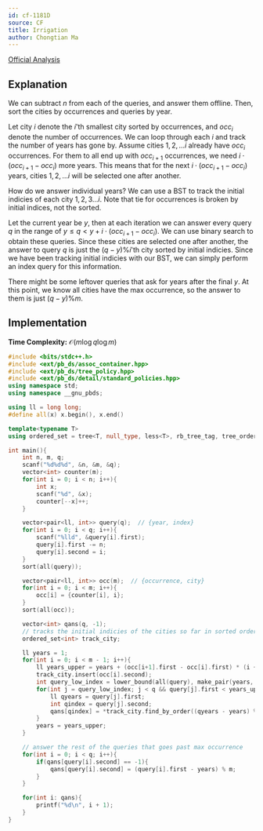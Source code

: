```yaml
---
id: cf-1181D
source: CF
title: Irrigation
author: Chongtian Ma
---
```


[Official Analysis](https://codeforces.com/blog/entry/67727)

## Explanation

We can subtract $n$ from each of the queries, and answer them offline. Then, sort the cities by occurrences and queries by year.

Let city $i$ denote the $i$'th smallest city sorted by occurrences, and $occ_i$ denote the number of occurrences. We can loop  through each $i$ and track the number of years has gone by. Assume cities $1, 2, ...i$ already have $occ_i$ occurrences. For them to all end up with $occ_{i+1}$ occurrences, we need $i \cdot (occ_{i+1} - occ_i)$ more years. This means that for the next $i \cdot (occ_{i+1} - occ_i)$ years, cities $1, 2, ... i$ will be selected one after another.

How do we answer individual years? We can use a BST to track the initial indicies of each city $1, 2, 3... i$. Note that tie for occurrences is broken by initial indices, not the sorted.

Let the current year be $y$, then at each iteration we can answer every query $q$ in the range of $y \leq q < y + i \cdot (occ_{i+1} - occ_i)$. We can use binary search to obtain these queries. Since these cities are selected one after another, the answer to query $q$ is just the $(q - y) \% i$'th city sorted by initial indicies. Since we have been tracking initial indicies with our BST, we can simply perform an index query for this information.

There might be some leftover queries that ask for years after the final $y$. At this point, we know all cities have the max occurrence, so the answer to them is just $(q - y) \% m$.

## Implementation

**Time Complexity:** $\mathcal{O}(m \log q \log m)$

<LanguageSection>
<CPPSection>

```cpp
#include <bits/stdc++.h>
#include <ext/pb_ds/assoc_container.hpp>
#include <ext/pb_ds/tree_policy.hpp>
#include <ext/pb_ds/detail/standard_policies.hpp>
using namespace std;
using namespace __gnu_pbds;

using ll = long long;
#define all(x) x.begin(), x.end()

template<typename T>
using ordered_set = tree<T, null_type, less<T>, rb_tree_tag, tree_order_statistics_node_update>;

int main(){
	int n, m, q;
	scanf("%d%d%d", &n, &m, &q);
	vector<int> counter(m);
	for(int i = 0; i < n; i++){
		int x;
		scanf("%d", &x);
		counter[--x]++;
	} 

	vector<pair<ll, int>> query(q);  // {year, index}
	for(int i = 0; i < q; i++){
		scanf("%lld", &query[i].first);
		query[i].first -= n;
		query[i].second = i;
	}
	sort(all(query));

	vector<pair<ll, int>> occ(m);  // {occurrence, city}
	for(int i = 0; i < m; i++){
		occ[i] = {counter[i], i};
	}
	sort(all(occ));

	vector<int> qans(q, -1);
	// tracks the initial indicies of the cities so far in sorted order
	ordered_set<int> track_city;

	ll years = 1;
	for(int i = 0; i < m - 1; i++){
		ll years_upper = years + (occ[i+1].first - occ[i].first) * (i + 1);
		track_city.insert(occ[i].second);
		int query_low_index = lower_bound(all(query), make_pair(years, 0)) - query.begin();
		for(int j = query_low_index; j < q && query[j].first < years_upper; j++){
			ll qyears = query[j].first;
			int qindex = query[j].second;
			qans[qindex] = *track_city.find_by_order((qyears - years) % (i + 1));
		}
		years = years_upper;
	}

	// answer the rest of the queries that goes past max occurrence
	for(int i = 0; i < q; i++){
		if(qans[query[i].second] == -1){
			qans[query[i].second] = (query[i].first - years) % m;
		}
	}

	for(int i: qans){
		printf("%d\n", i + 1);
	}
}
```
</CPPSection>
</LanguageSection>
